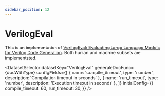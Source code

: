 ```yaml
---
sidebar_position: 12
---
```


# VerilogEval

This is an implementation of [VerilogEval: Evaluating Large Language Models for Verilog Code Generation](https://arxiv.org/abs/2309.07544). Both human and machine subsets are implementated.

<DatasetSelector datasetKey="VerilogEval" generateDocFunc={docWithType} configFields={[
  { name: 'compile_timeout', type: 'number', description: 'Compilation timeout in seconds' },
  { name: 'run_timeout', type: 'number', description: 'Execution timeout in seconds' },
]} initialConfig={{
  compile_timeout: 60,
  run_timeout: 30,
}} />
